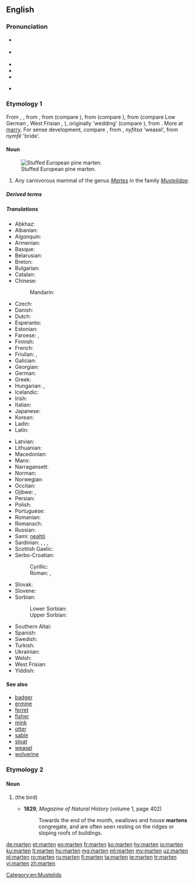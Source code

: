 {{also|Marten|Mårten}}
==English==
{{wikipedia}}
{{wikispecies|Martes}}

===Pronunciation===
* {{a|UK}} {{IPA|/ˈmɑː(ɹ).tɪn/|/ˈmɑː(ɹ).tən/|lang=en}}
* {{a|US}} {{IPA|/ˈmɑɹtən/|lang=en}}
* {{audio|En-us-marten.ogg|Audio (US)|lang=en}}
* {{hyphenation|mar|ten|lang=en}}
* {{rhymes|ɑː(ɹ)tɪn|lang=en}}
* {{homophones|lang=en|martin|Martin}} {{qualifier|in some accents}}

===Etymology 1===
From {{etyl|enm|en}} {{m|enm|martren}}, {{m|enm|martryn}}, from {{etyl|xno|en}} {{m|fro|martrine||marten fur}}, from {{etyl|odt|en}} {{m|odt|*marþrin||of marten fur}} (compare {{etyl|dum|-}} {{m|dum|martren}}), from {{m|odt|*marþra||marten}} (compare {{etyl|nl|-}} {{m|nl|marter}}), from {{etyl|gem-pro|en}} {{m|gem-pro|*marþuz}} (compare Low German {{m|nds||Mort}}, West Frisian {{m|fy|murd||polecat}}, {{etyl|ang|-}} {{m|ang|mearþ||shrew}}), originally 'wedding' (compare {{etyl|gme-cgo|-}} {{m|gme-cgo||marzus|wedding}}), from {{etyl|ine-pro|en}} {{m|ine-pro|*martus||bride}}. More at [[marry]]. For sense development, compare {{etyl|it|-}} {{m|it|donnola||weasel}}, from {{m|it|donna||lady}}, {{etyl|el|-}} ''nyfítsa'' 'weasel', from ''nymfē'' 'bride'.

====Noun====
{{en-noun}}
[[File:Martes martes-549-01 (UR1).jpg|thumb|Stuffed European pine marten.]]
# Any carnivorous mammal of the genus ''[[Martes]]'' in the family ''[[Mustelidae]]''.

=====Derived terms=====
{{der3|{{vern|American marten}}|beech marten|Japanese marten|{{vern|nilgiri marten}}|pine marten|stone marten|yellow-throated marten|lang=en}}

=====Translations=====
{{trans-top|mammal}}
* Abkhaz: {{t|ab|цыҕ|sc=Cyrl}}
* Albanian: {{t|sq|zardafi}}
* Algonquin: {{t|alq|wàbicèsè}}
* Armenian: {{t+|hy|կզաքիս}}
* Basque: {{t|eu|lepahori}}
* Belarusian: {{t|be|куні́ца|f}}
* Breton: {{t+|br|mart}}
* Bulgarian: {{t|bg|бя́лка|f}}
* Catalan: {{t+|ca|marta|f}}
* Chinese:
*: Mandarin: {{t+|cmn|貂|tr=diāo|sc=Hani}}
* Czech: {{t+|cs|kuna|f}}
* Danish: {{t|da|mår|c}}
* Dutch: {{t+|nl|marter|m}}
* Esperanto: {{t|eo|marteso}}
* Estonian: {{t|et|nugis}}
* Faroese: {{t|fo|márur}}, {{t|fo|mørður|m}}
* Finnish: {{t+|fi|näätä}}
* French: {{t+|fr|marte|f=}}
* Friulian: {{t|fur|mardar}}, {{t|fur|martar}}
* Galician: {{t|gl|marta|f}}
* Georgian: {{t|ka|კვერნა|sc=Geor}}
* German: {{t+|de|Marder|m}}
* Greek: {{t|el|δενδροκούναβο}}
* Hungarian: {{t+|hu|nyuszt}}, {{t+|hu|nyest}}
* Icelandic: {{t+|is|mörður}}
* Irish: {{t+|ga|cat crainn}}
* Italian: {{t+|it|martora|f}}
* Japanese: {{t+|ja|テン|tr=ten|sc=Jpan}}
* Korean: {{t+|ko|담비|tr=dam bi|sc=Kore}}
* Ladin: {{t|lld|meder}}
* Latin: {{t|la|martes|f}}
{{trans-mid}}
* Latvian: {{t|lv|cauna|f}}
* Lithuanian: {{t+|lt|kiaunė|f}}
* Macedonian: {{t|mk|куна|f}}
* Manx: {{t|gv|kayt billey|m}}
* Narragansett: {{t|xnt|wappenagh}}
* Norman: {{t|nrf|martre|f}} {{qualifier|Jersey}}
* Norwegian: {{t|no|mår}}
* Occitan: {{t+|oc|marta}}
* Ojibwe: {{t|oj|waabizheshi}}, {{t|oj|waabizheshiwag|p}}
* Persian: {{t+|fa|سمور|tr=samur}}
* Polish: {{t+|pl|kuna|f}}
* Portuguese: {{t+|pt|marta}}
* Romanian: {{t+|ro|jder}}
* Romansch: {{t|rom|fiergna}}
* Russian: {{t+|ru|куни́ца|f}}
* Sami: [[neahti]]
* Sardinian: {{t|sc|schirri}}, {{t|sc|isbirru}}, {{t|sc|marta}}, {{t|sc|martzu}}
* Scottish Gaelic: {{t|gd|taghan}}
* Serbo-Croatian:
*: Cyrillic: {{t|sh|куна|f|sc=Cyrl}}
*: Roman: {{t+|sh|kuna|f}}, {{t|sh|cibetka|f}}
* Slovak: {{t|sk|kuna|f}}
* Slovene: {{t+|sl|kuna|f}}
* Sorbian:
*: Lower Sorbian: {{t|dsb|kuna|f}}
*: Upper Sorbian: {{t|hsb|kuna|f}}
* Southern Altai: {{t|alt|суузар|tr=suuzar}}
* Spanish: {{t|es|marta|f}}
* Swedish: {{t|sv|mård}}
* Turkish: {{t+|tr|sansar}}
* Ukrainian: {{t|uk|куни́ця|f}}
* Welsh: {{t|cy|bele}}
* West Frisian: {{t|fy|marter}}
* Yiddish: {{t|yi|marder|m|tr=márder|alt=מאַרדער|sc=Hebr}}
{{trans-bottom}}

====See also====
* [[badger]]
* [[ermine]]
* [[ferret]]
* [[fisher]]
* [[mink]]
* [[otter]]
* [[sable]]
* [[stoat]]
* [[weasel]]
* [[wolverine]]

===Etymology 2===

====Noun====
{{en-noun}}

# {{archaic form of|martin|nodot=yes|lang=en}} (the bird)
#* '''1829''', ''Magazine of Natural History'' (volume 1, page 402)
#*: Towards the end of the month, swallows and house '''martens''' congregate, and are often seen resting on the ridges or sloping roofs of buildings.

[[Category:en:Mustelids]]

[[de:marten]]
[[et:marten]]
[[eo:marten]]
[[fr:marten]]
[[ko:marten]]
[[hy:marten]]
[[io:marten]]
[[ku:marten]]
[[lt:marten]]
[[hu:marten]]
[[mg:marten]]
[[ml:marten]]
[[my:marten]]
[[uz:marten]]
[[pl:marten]]
[[ro:marten]]
[[ru:marten]]
[[fi:marten]]
[[ta:marten]]
[[te:marten]]
[[tr:marten]]
[[vi:marten]]
[[zh:marten]]